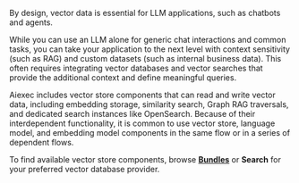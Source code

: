 
By design, vector data is essential for LLM applications, such as chatbots and agents.

While you can use an LLM alone for generic chat interactions and common tasks, you can take your application to the next level with context sensitivity (such as RAG) and custom datasets (such as internal business data).
This often requires integrating vector databases and vector searches that provide the additional context and define meaningful queries.

Aiexec includes vector store components that can read and write vector data, including embedding storage, similarity search, Graph RAG traversals, and dedicated search instances like OpenSearch.
Because of their interdependent functionality, it is common to use vector store, language model, and embedding model components in the same flow or in a series of dependent flows.

To find available vector store components, browse <Icon name="Blocks" aria-hidden="true" /> [**Bundles**](/components-bundle-components) or <Icon name="Search" aria-hidden="true" /> **Search** for your preferred vector database provider.
